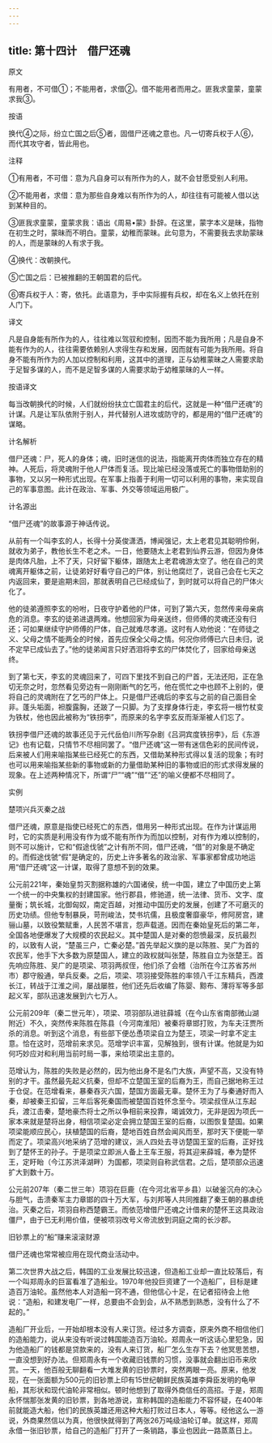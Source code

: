 ```yaml
---
---
---
```

title: 第十四计　借尸还魂
---




原文

有用者，不可借①；不能用者，求借②。借不能用者而用之。匪我求童蒙，童蒙求我③。

按语

换代④之际，纷立亡国之后⑤者，固借尸还魂之意也。凡一切寄兵权于人⑥，而代其攻守者，皆此用也。

注释

①有用者，不可借：意为凡自身可以有所作为的人，就不会甘愿受别人利用。

②不能用者，求借：意为那些自身难以有所作为的人，却往往有可能被人借以达到某种目的。

③匪我求童蒙，童蒙求我：语出《周易•蒙》卦辞。在这里，蒙字本义是昧，指物在初生之时，蒙昧而不明白。童蒙，幼稚而蒙昧。此句意为，不需要我去求助蒙昧的人，而是蒙昧的人有求于我。

④换代：改朝换代。

⑤亡国之后：已被推翻的王朝国君的后代。

⑥寄兵权于人：寄，依托。此语意为，手中实际握有兵权，却在名义上依托在别人门下。

译文

凡是自身能有所作为的人，往往难以驾驭和控制，因而不能为我所用；凡是自身不能有作为的人，往往需要依赖别人求得生存和发展，因而就有可能为我所用。将自身不能有所作为的人加以控制和利用，这其中的道理，正与幼稚蒙昧之人需要求助于足智多谋的人，而不是足智多谋的人需要求助于幼稚蒙昧的人一样。

按语译文

每当改朝换代的时候，人们就纷纷扶立亡国君主的后代，这就是一种“借尸还魂”的计谋。凡是让军队依附于别人，并代替别人进攻或防守的，都是用的“借尸还魂”的谋略。

计名解析

借尸还魂：尸，死人的身体；魂，旧时迷信的说法，指能离开肉体而独立存在的精神。人死后，将灵魂附于他人尸体而复活。现比喻已经没落或死亡的事物借助别的事物，又以另一种形式出现。在军事上指善于利用一切可以利用的事物，来实现自己的军事意图。此计在政治、军事、外交等领域运用极广。

计名源出

“借尸还魂”的故事源于神话传说。

从前有一个叫李玄的人，长得十分英俊潇洒，博闻强记，太上老君见其聪明伶俐，就收为弟子，教他长生不老之术。一日，他要随太上老君到仙界云游，但因为身体是肉体凡胎，上不了天，只好留下躯体，跟随太上老君魂游太空了。他在自己的灵魂离开躯体之前，让徒弟好好看守自己的尸体，别让他腐烂了，说自己会在七天之内返回来，要是逾期未回，那就表明自己已经成仙了，到时就可以将自己的尸体火化了。

他的徒弟遵照李玄的吩咐，日夜守护着他的尸体，可到了第六天，忽然传来母亲病危的消息。李玄的徒弟进退两难。他想回家为母亲送终，但师傅的灵魂还没有归还；可如果继续守护师傅的尸体，自己就难尽孝道。这时有人劝他说：“在师徒之义、父母之情不能两全的时候，首先应保全父母之情。何况你师傅已六日未归，说不定早已成仙去了。”他的徒弟闻言只好洒泪将李玄的尸体焚化了，回家给母亲送终。

到了第七天，李玄的灵魂回来了，可四下里找不到自己的尸首，无法还阳，正在急切无奈之时，忽然看见旁边有一刚刚断气的乞丐，他在慌忙之中也顾不上别的，便将自己的灵魂附在了乞丐的尸体上。只是借尸还魂后的李玄与之前的自己面目全非。蓬头垢面，袒腹露胸，还跛了一只脚。为了支撑身体行走，李玄将一根竹杖变为铁杖，他也因此被称为“铁拐李”，而原来的名字李玄反而渐渐被人们忘了。

铁拐李借尸还魂的故事还见于元代岳伯川所写杂剧《吕洞宾度铁拐李》，后《东游记》也有记载，只情节不尽相同罢了。“借尸还魂”这一带有迷信色彩的民间传说，后来被人们用来喻指某些已经死亡的东西，又借助某种形式得以复活的现象；有时也可以用来喻指某些新的事物或新的力量借助某种旧的事物或旧的形式求得发展的现象。在上述两种情况下，所谓“尸”“魂”“借”“还”的喻义便都不尽相同了。

实例

楚项兴兵灭秦之战

借尸还魂，原意是指使已经死亡的东西，借用另一种形式出现。在作为计谋运用时，它的实质是利用没有作为或不能有所作为而加以控制，对有作为难以控制的，则不可以施计，它和“假途伐虢”之计有所不同，借尸还魂，“借”的对象是不确定的。而假途伐虢“假”是确定的，历史上许多著名的政治家、军事家都曾成功地运用“借尸还魂”这一计谋，取得了意想不到的效果。

公元前221年，秦始皇剪灭割据称雄的六国诸侯，统一中国，建立了中国历史上第一个统一的中央集权的封建国家。他行郡县，修驰道，统一法律、货币、文字、度量衡；筑长城，北御匈奴，南定百越，对推动中国历史的发展，创建了不可磨灭的历史功绩。但他专制暴戾，苛刑峻法，焚书坑儒，且极度奢靡豪华，修阿房宫，建骊山墓，以致役繁赋重，人民苦不堪言，怨声载道。因而在秦始皇死后的第二年，全国各地便爆发了大规模的农民起义。其中楚国人是对秦的怨愤最深，反抗最烈的，以致有人说，“楚虽三户，亡秦必楚。”首先举起义旗的是以陈胜、吴广为首的农民军，他手下大多数为原楚国人，建立的政权就叫张楚，陈胜自立为张楚王。首先响应陈胜、吴广的是项梁、项羽两叔侄，他们杀了会稽（治所在今江苏省苏州市）郡守殷通，举兵反秦。之后，项梁、项羽接受陈胜的率领八千江东精兵，西渡长江，转战于江淮之间，屡战屡胜，他们还先后收编了陈婴、黥布、薄将军等多部起义军，部队迅速发展到六七万人。

公元前209年（秦二世元年），项梁、项羽部队进驻薛城（在今山东省南部微山湖附近）不久，突然传来陈胜在陈县（今河南淮阳）被秦将章邯打败，为车夫汪贾所杀的消息。听到这个消息，有些部下便怂恿项梁自立为楚王，项梁一时拿不定主意。恰在这时，范增前来求见。范增学识丰富，见解独到，很有计谋。他就是为如何巧妙应对和利用当前时局一事，来给项梁出主意的。

范增认为，陈胜的失败是必然的，因为他出身不是名门大族，声望不高，又没有特别的才干。虽然最先起义抗秦，但却不立楚国王室的后裔为王，而自己据地称王过于仓促。在范增看来，暴秦吞灭六国，楚国方面最无辜。楚怀王为了与秦通好而入秦，却被秦王扣留，三年后客死秦国而被楚国百姓怀念至今。项梁叔侄从江东起兵，渡江击秦，楚地豪杰将士之所以争相前来投靠，竭诚效力，无非是因为项氏一家本来就是楚将出身，相信项梁必定会拥立楚国王室的后裔，以图恢复楚国。如果项梁能顺应民心，扶植楚国的后裔，楚地百姓自然会闻风而至，那时天下便能一举而定了。项梁高兴地采纳了范增的建议，派人四处去寻访楚国王室的后裔，正好找到了楚怀王的孙子。于是项梁立即派人备上王车王服，将其迎来薛城，奉为楚怀王，定盱眙（今江苏洪泽湖畔）为国都，项梁则自称武信君。之后，楚项部众迅速扩大到数十万。

公元前207年（秦二世三年）项羽在巨鹿（在今河北省平乡县）以破釜沉舟的决心与胆气，击溃秦军主力章邯的四十万大军，与刘邦等人共同推翻了秦王朝的暴虐统治。灭秦之后，项羽自称西楚霸王。而依范增借尸还魂之计借来的楚怀王这具政治僵尸，由于已无利用价值，便被项羽改号义帝流放到洞庭之南的长沙郡。

旧钞票上的“船”赚来滚滚财源

借尸还魂也常常被应用在现代商业活动中。

第二次世界大战之后，韩国的工业发展比较迅速，但造船工业却一直比较落后，有一个叫郑周永的巨富看准了造船业。1970年他投巨资建了一个造船厂，目标是建造百万油轮。虽然他本人对造船一窍不通，但他信心十足，在记者招待会上他说：“造船，和建发电厂一样，总要由不会到会，从不熟悉到熟悉，没有什么了不起的。”

造船厂开业后，一开始却根本没有人来订货。经过多方调查，原来外商不相信他们的造船能力，说从来没有听说过韩国能造百万油轮。郑周永一听这话心里犯急，因为他造船厂的钱都是贷款来的，没有人来订货，船厂怎么生存下去？他冥思苦想，一直没想到好办法。但郑周永有一个收藏旧钱票的习惯，没事就会翻出旧币来欣赏。一天，他百般无聊翻看一大堆发黄的旧钞票时，突然两眼一亮。原来，他发现，在一张面额为500元的旧钞票上印有15世纪朝鲜民族英雄李舜臣发明的龟甲船，其形状和现代油轮非常相似。顿时他想到了取得外商信任的高招。于是，郑周永怀惴那张发黄的旧钞票，到各地游说，宣称韩国的造船能力不容怀疑，在400年前就能造大船，他们的民族英雄还用这种大船打败过日本人，等等。经他这么一游说，外商果然信以为真，他很快就得到了两张26万吨级油轮订单。就这样，郑周永借一张旧钞票，给自己的造船厂打开了一条销路，事业也因此一路蒸蒸日上。